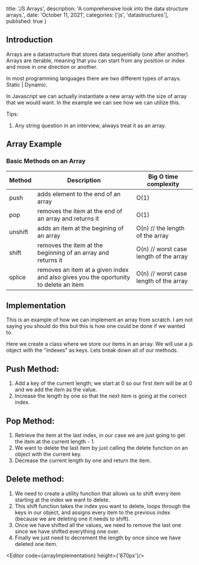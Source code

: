 
  title: 'JS Arrays',
  description: 'A comprehensive look into the data structure arrays.',
  date: 'October 11, 2021',
  categories: ['js', 'datastructures'],  
  published: true
}


<Section>

  <LeftSection size={4}>

  ## Introduction

  Arrays are a datastructure that stores data sequentially (one after another). Arrays are iterable, meaning that you can start from any position or index and move in one direction or another.


  In most programming languages there are two different types of arrays. Static | Dynamic.


  In Javascript we can actually instantiate a new array with the size of array that we would want. In the example we can see how we can utilize this.

  Tips:
  1. Any string question in an interview, always treat it as an array.


  </LeftSection>

  <RightSection size={8}>

  ## Array Example

  <Editor code={exampleArray} height="400px"/>
  
  </RightSection>

</Section>

<Section>
  
  <CenterSection>

  ### Basic Methods on an Array

  | Method | Description                                                  | Big O time complexity                  |
  | ----------- | ------------------------------------------------------------ | -------------------------------------- |
  | push        | adds element to the end of an array                          | O(1)                                   |
  | pop         | removes the item at the end of an array and returns it       | O(1)                                   |
  | unshift     | adds an item at the begining of an array                     | O(n) // the length of the array        |
  | shift       | removes the item at the beginning of an array and returns it | O(n) // worst case length of the array |
  | splice      | removes an item at a given index and also gives you the oportunity to delete an item | O(n) // worst case length of the array |
  
  </CenterSection>

</Section>

<Section>

  <LeftSection size={4}>

  # Implementation

  This is an example of how we can implement an array from scratch. 
  I am not saying you should do this but this is how one could be done if we wanted to.

  Here we create a class where we store our items in an array. We will use a js object with the "indexes" as keys.
  Lets break down all of our methods.

  ## Push Method:
  1. Add a key of the current length; we start at 0 so our first item will be at 0 and we add the item as the value.
  2. Increase the length by one so that the next item is going at the correct index.


  ## Pop Method:
  1. Retrieve the item at the last index, in our case we are just going to get the item at the current length - 1.
  2. We want to delete the last item by just calling the delete function on an object with the current key.
  3. Decrease the current length by one and return the item.
  

  ## Delete method:
  1. We need to create a utility function that allows us to shift every item starting at the index we want to delete.
  2. This shift function takes the index you want to delete, loops through the keys in our object, and assigns every item to the previous index (because we are deleting one it needs to shift).
  3. Once we have shifted all the values, we need to remove the last one since we have shifted everything one over. 
  4. Finally we just need to decrement the length by once since we have deleted one item.


  </LeftSection>

  <RightSection size={8}>

  <Editor code={arrayImplementation} height={'870px'}/>  

  </RightSection>

</Section>
